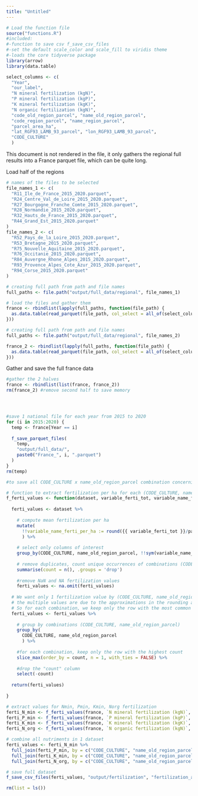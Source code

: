 ```yaml
---
title: "Untitled"
---
```


```r
# Load the function file
source("functions.R")
#included:
#-function to save csv f_save_csv_files
#-set the default scale_color and scale_fill to viridis theme
#-loads the core tidyverse package
library(arrow)
library(data.table)

select_columns <- c(
  "Year", 
  "our_label",
  "N mineral fertilization (kgN)",
  "P mineral fertilization (kgP)",
  "K mineral fertilization (kgK)",
  "N organic fertilization (kgN)",
  "code_old_region_parcel", "name_old_region_parcel",
  "code_region_parcel", "name_region_parcel",
  "parcel_area_ha",
  "lat_RGF93_LAMB_93_parcel", "lon_RGF93_LAMB_93_parcel",
  "CODE_CULTURE"
  )
```


This document is not rendered in the file, it only gathers the regional full results into a France parquet file, which can be quite long.

Load half of the regions

```r
# names of the files to be selected
file_names_1 <- c(
  "R11_Ile_de_France_2015_2020.parquet",
  "R24_Centre_Val_de_Loire_2015_2020.parquet",
  "R27_Bourgogne_Franche_Comte_2015_2020.parquet",
  "R28_Normandie_2015_2020.parquet",
  "R32_Hauts_de_France_2015_2020.parquet",
  "R44_Grand_Est_2015_2020.parquet"
)
file_names_2 <- c(
  "R52_Pays_de_la_Loire_2015_2020.parquet",
  "R53_Bretagne_2015_2020.parquet",
  "R75_Nouvelle_Aquitaine_2015_2020.parquet",
  "R76_Occitanie_2015_2020.parquet",
  "R84_Auvergne_Rhone_Alpes_2015_2020.parquet",
  "R93_Provence_Alpes_Cote_Azur_2015_2020.parquet",
  "R94_Corse_2015_2020.parquet"
)

# creating full path from path and file names
full_paths <- file.path("output/full_data/regional", file_names_1)

# load the files and gather them
france <- rbindlist(lapply(full_paths, function(file_path) {
  as.data.table(read_parquet(file_path, col_select = all_of(select_columns)))
}))

# creating full path from path and file names
full_paths <- file.path("output/full_data/regional", file_names_2)

france_2 <- rbindlist(lapply(full_paths, function(file_path) {
  as.data.table(read_parquet(file_path, col_select = all_of(select_columns)))
}))
```

Gather and save the full france data

```r
#gather the 2 halves
france <- rbindlist(list(france, france_2))
rm(france_2) #remove second half to save memory




#save 1 national file for each year from 2015 to 2020
for (i in 2015:2020) {
  temp <- france[Year == i]
  
  f_save_parquet_files(
    temp,
    "output/full_data/",
    paste0("France_", i, ".parquet")
  )
}
rm(temp)
```


```r
#to save all CODE_CULTURE x name_old_region_parcel combination concerning N, P and K fertilization

# function to extract fertilization per ha for each (CODE_CULTURE, name_old_region_parcel) combination
f_ferti_values <- function(dataset, variable_ferti_tot, variable_name_ferti_per_ha){
  
  ferti_values <- dataset %>% 
  
    # compute mean fertilization per ha 
    mutate(
      !!variable_name_ferti_per_ha := round({{ variable_ferti_tot }}/parcel_area_ha)
      ) %>%
    
    # select only columns of interest
    group_by(CODE_CULTURE, name_old_region_parcel, !!sym(variable_name_ferti_per_ha)) %>% 
    
    # remove duplicates, count unique occurrences of combinations (CODE_CULTURE, name_old_region_parcel, fertilization per ha)
    summarise(count = n(), .groups = 'drop')
  
    #remove NaN and NA fertilization values
    ferti_values <- na.omit(ferti_values)
    
  # We want only 1 fertilization value by (CODE_CULTURE, name_old_region_parcel) combination
  # the multiple values are due to the approximations in the rounding above
  # So for each combination, we keep only the row with the most common value (highest count) 
  ferti_values <- ferti_values %>% 
    
    # group by combinations (CODE_CULTURE, name_old_region_parcel)
    group_by(
      CODE_CULTURE, name_old_region_parcel
      ) %>%
    
    #for each combination, keep only the row with the highest count
    slice_max(order_by = count, n = 1, with_ties = FALSE) %>%
    
    #drop the "count" column
    select(-count)
  
  return(ferti_values)
  
}

# extract values for Nmin, Pmin, Kmin, Norg fertilization
ferti_N_min <- f_ferti_values(france, `N mineral fertilization (kgN)`, "N mineral fertilization (kgN/ha)")
ferti_P_min <- f_ferti_values(france, `P mineral fertilization (kgP)`, "P mineral fertilization (kgP/ha)")
ferti_K_min <- f_ferti_values(france, `K mineral fertilization (kgK)`, "K mineral fertilization (kgK/ha)")
ferti_N_org <- f_ferti_values(france, `N organic fertilization (kgN)`, "N organic fertilization (kgN/ha)")

# combine all nutriments in 1 dataset
ferti_values <- ferti_N_min %>% 
  full_join(ferti_P_min, by = c("CODE_CULTURE", "name_old_region_parcel")) %>%
  full_join(ferti_K_min, by = c("CODE_CULTURE", "name_old_region_parcel")) %>%
  full_join(ferti_N_org, by = c("CODE_CULTURE", "name_old_region_parcel")) 

# save full dataset
f_save_csv_files(ferti_values, "output/fertilization", "fertilization_all_crops.csv")
```



```r
rm(list = ls())
```

